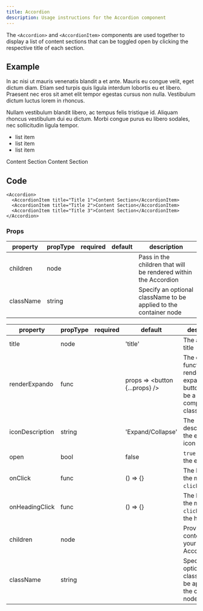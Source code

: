 ```yaml
---
title: Accordion
description: Usage instructions for the Accordion component
---
```


<PageDescription>

The `<Accordion>` and `<AccordionItem>` components are used together to display
a list of content sections that can be toggled open by clicking the respective
title of each section.

</PageDescription>

## Example

<Accordion>
<AccordionItem title="Title 1">

In ac nisi ut mauris venenatis blandit a et ante. Mauris eu congue velit, eget
dictum diam. Etiam sed turpis quis ligula interdum lobortis eu et libero.
Praesent nec eros sit amet elit tempor egestas cursus non nulla. Vestibulum
dictum luctus lorem in rhoncus.

Nullam vestibulum blandit libero, ac tempus felis tristique id. Aliquam rhoncus
vestibulum dui eu dictum. Morbi congue purus eu libero sodales, nec sollicitudin
ligula tempor.

- list item
- list item
- list item

</AccordionItem>
  <AccordionItem title="Title 2">Content Section</AccordionItem>
  <AccordionItem title="Title 3">Content Section</AccordionItem>
</Accordion>

## Code

```mdx path=components/Accordion/Accordion.js src=https://github.com/carbon-design-system/gatsby-theme-carbon/tree/master/packages/gatsby-theme-carbon/src/components/Accordion
<Accordion>
  <AccordionItem title="Title 1">Content Section</AccordionItem>
  <AccordionItem title="Title 2">Content Section</AccordionItem>
  <AccordionItem title="Title 3">Content Section</AccordionItem>
</Accordion>
```

### Props

<Title>Accordion</Title>

| property  | propType | required | default | description                                                       |
| --------- | -------- | -------- | ------- | ----------------------------------------------------------------- |
| children  | node     |          |         | Pass in the children that will be rendered within the Accordion   |
| className | string   |          |         | Specify an optional className to be applied to the container node |

<Title>AccordionItem</Title>

| property        | propType | required | default                        | description                                                                         |
| --------------- | -------- | -------- | ------------------------------ | ----------------------------------------------------------------------------------- |
| title           | node     |          | 'title'                        | The accordion title                                                                 |
| renderExpando   | func     |          | props => <button {...props} /> | The callback function to render the expando button. Can be a React component class. |
| iconDescription | string   |          | 'Expand/Collapse'              | The description of the expando icon                                                 |
| open            | bool     |          | false                          | `true` to open the expando                                                          |
| onClick         | func     |          | () => {}                       | The handler of the massaged `click` event.                                          |
| onHeadingClick  | func     |          | () => {}                       | The handler of the massaged `click` event on the heading.                           |
| children        | node     |          |                                | Provide the contents of your AccordionItem                                          |
| className       | string   |          |                                | Specify an optional className to be applied to the container node                   |
